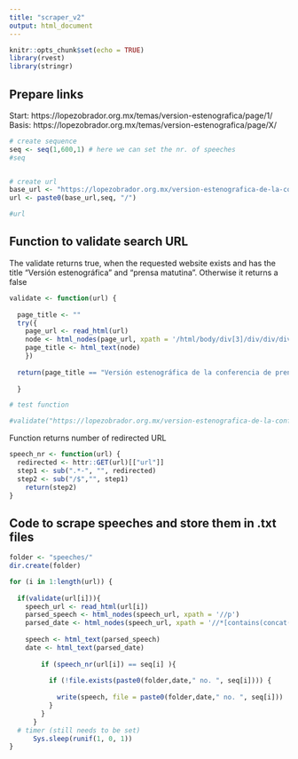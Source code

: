 ```yaml
---
title: "scraper_v2"
output: html_document
---
```


```r
knitr::opts_chunk$set(echo = TRUE)
library(rvest)
library(stringr)
```



## Prepare links

Start: https://lopezobrador.org.mx/temas/version-estenografica/page/1/
Basis: https://lopezobrador.org.mx/temas/version-estenografica/page/X/

```r
# create sequence
seq <- seq(1,600,1) # here we can set the nr. of speeches
#seq


# create url
base_url <- "https://lopezobrador.org.mx/version-estenografica-de-la-conferencia-de-prensa-matutina-del-presidente-andres-manuel-lopez-obrador-"
url <- paste0(base_url,seq, "/")

#url
```



## Function to validate search URL
The validate returns true, when the requested website exists and has the title "Versión estenográfica" and "prensa matutina".
Otherwise it returns a false
```r
validate <- function(url) {
  
  page_title <- ""
  try({
    page_url <- read_html(url)
    node <- html_nodes(page_url, xpath = '/html/body/div[3]/div/div/div[1]/div/article/h1')
    page_title <- html_text(node)
    })
  
  return(page_title == "Versión estenográfica de la conferencia de prensa matutina del presidente Andrés Manuel López Obrador" )
  
  }

# test function

#validate("https://lopezobrador.org.mx/version-estenografica-de-la-conferencia-de-prensa-matutina-del-presidente-andres-manuel-lopez-obrador-629")

```


Function returns number of redirected URL
```r
speech_nr <- function(url) {
  redirected <- httr::GET(url)[["url"]]
  step1 <- sub(".*-", "", redirected)
  step2 <- sub("/$","", step1)
    return(step2)
}
```




## Code to scrape speeches and store them in .txt files

```r
folder <- "speeches/"
dir.create(folder)

for (i in 1:length(url)) {
  
  if(validate(url[i])){
    speech_url <- read_html(url[i])
    parsed_speech <- html_nodes(speech_url, xpath = '//p')
    parsed_date <- html_nodes(speech_url, xpath = '//*[contains(concat( " ", @class, " " ), concat( " ", "entry-date", " " ))]')
        
    speech <- html_text(parsed_speech)
    date <- html_text(parsed_date)
        
        if (speech_nr(url[i]) == seq[i] ){
          
          if (!file.exists(paste0(folder,date," no. ", seq[i]))) {
            
            write(speech, file = paste0(folder,date," no. ", seq[i]))
          }
        }
      }
  # timer (still needs to be set)  
      Sys.sleep(runif(1, 0, 1)) 
}
```



```r

```



```r

```



```r

```



```r

```



```r

```



```r

```



```r

```



```r

```
